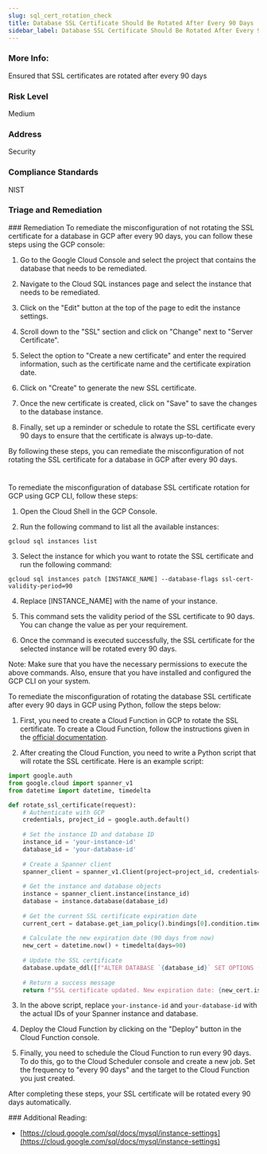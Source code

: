 ```yaml
---
slug: sql_cert_rotation_check
title: Database SSL Certificate Should Be Rotated After Every 90 Days
sidebar_label: Database SSL Certificate Should Be Rotated After Every 90 Days
---
```


### More Info:

Ensured that SSL certificates are rotated after every 90 days

### Risk Level

Medium

### Address

Security

### Compliance Standards

NIST


### Triage and Remediation
<Tabs>
<Tab title='Remediation'>
### Remediation

<AccordionGroup>
<Accordion title='Using Console' defaultOpen='true'>
To remediate the misconfiguration of not rotating the SSL certificate for a database in GCP after every 90 days, you can follow these steps using the GCP console:

1. Go to the Google Cloud Console and select the project that contains the database that needs to be remediated.

2. Navigate to the Cloud SQL instances page and select the instance that needs to be remediated.

3. Click on the "Edit" button at the top of the page to edit the instance settings.

4. Scroll down to the "SSL" section and click on "Change" next to "Server Certificate".

5. Select the option to "Create a new certificate" and enter the required information, such as the certificate name and the certificate expiration date.

6. Click on "Create" to generate the new SSL certificate.

7. Once the new certificate is created, click on "Save" to save the changes to the database instance.

8. Finally, set up a reminder or schedule to rotate the SSL certificate every 90 days to ensure that the certificate is always up-to-date.

By following these steps, you can remediate the misconfiguration of not rotating the SSL certificate for a database in GCP after every 90 days.

#
</Accordion>

<Accordion title='Using CLI'>
To remediate the misconfiguration of database SSL certificate rotation for GCP using GCP CLI, follow these steps:

1. Open the Cloud Shell in the GCP Console.

2. Run the following command to list all the available instances:
```
gcloud sql instances list
```

3. Select the instance for which you want to rotate the SSL certificate and run the following command:
```
gcloud sql instances patch [INSTANCE_NAME] --database-flags ssl-cert-validity-period=90
```

4. Replace [INSTANCE_NAME] with the name of your instance.

5. This command sets the validity period of the SSL certificate to 90 days. You can change the value as per your requirement.

6. Once the command is executed successfully, the SSL certificate for the selected instance will be rotated every 90 days.

Note: Make sure that you have the necessary permissions to execute the above commands. Also, ensure that you have installed and configured the GCP CLI on your system.
</Accordion>

<Accordion title='Using Python'>
To remediate the misconfiguration of rotating the database SSL certificate after every 90 days in GCP using Python, follow the steps below:

1. First, you need to create a Cloud Function in GCP to rotate the SSL certificate. To create a Cloud Function, follow the instructions given in the [official documentation](https://cloud.google.com/functions/docs/quickstart-console).

2. After creating the Cloud Function, you need to write a Python script that will rotate the SSL certificate. Here is an example script:

```python
import google.auth
from google.cloud import spanner_v1
from datetime import datetime, timedelta

def rotate_ssl_certificate(request):
    # Authenticate with GCP
    credentials, project_id = google.auth.default()
    
    # Set the instance ID and database ID
    instance_id = 'your-instance-id'
    database_id = 'your-database-id'
    
    # Create a Spanner client
    spanner_client = spanner_v1.Client(project=project_id, credentials=credentials)
    
    # Get the instance and database objects
    instance = spanner_client.instance(instance_id)
    database = instance.database(database_id)
    
    # Get the current SSL certificate expiration date
    current_cert = database.get_iam_policy().bindings[0].condition.time
        
    # Calculate the new expiration date (90 days from now)
    new_cert = datetime.now() + timedelta(days=90)
    
    # Update the SSL certificate
    database.update_ddl([f"ALTER DATABASE `{database_id}` SET OPTIONS (ssl_cert_expiration='{new_cert.isoformat()}')"])
    
    # Return a success message
    return f"SSL certificate updated. New expiration date: {new_cert.isoformat()}"
```

3. In the above script, replace `your-instance-id` and `your-database-id` with the actual IDs of your Spanner instance and database.

4. Deploy the Cloud Function by clicking on the "Deploy" button in the Cloud Function console.

5. Finally, you need to schedule the Cloud Function to run every 90 days. To do this, go to the Cloud Scheduler console and create a new job. Set the frequency to "every 90 days" and the target to the Cloud Function you just created.

After completing these steps, your SSL certificate will be rotated every 90 days automatically.
</Accordion>

</AccordionGroup>
</Tab>
</Tabs>
### Additional Reading:

- [https://cloud.google.com/sql/docs/mysql/instance-settings](https://cloud.google.com/sql/docs/mysql/instance-settings) 

